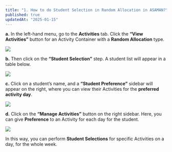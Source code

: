 ```yaml
---
title: "1. How to do Student Selection in Random Allocation in ASAMAN?"
published: true
updatedAt: "2025-01-15"
---
```


**a.** In the left-hand menu, go to the **Activities** tab. Click the **“View Activities”** button for an Activity Container with a **Random Allocation** type.

![](/help/4-1-1.jpg)

**b.** Then click on the **“Student Selection”** step. A student list will appear in a table below.

![](/help/4-1-2.jpg)

**c.** Click on a student’s name, and a **“Student Preference”** sidebar will appear on the right, where you can view their Activities for the **preferred activity day**.

![](/help/4-1-3.jpg)

**d.** Click on the **“Manage Activities”** button on the right sidebar. Here, you can give **Preference** to an Activity for each day for the student.

![](/help/4-1-4.jpg)

In this way, you can perform **Student Selections** for specific Activities on a day, for the whole week.
